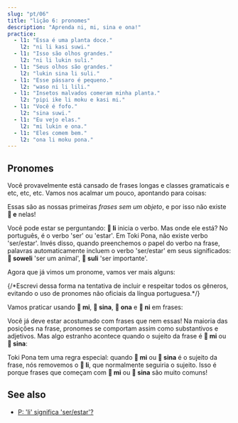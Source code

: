 ```yaml
---
slug: "pt/06"
title: "lição 6: pronomes"
description: "Aprenda ni, mi, sina e ona!"
practice:
  - l1: "Essa é uma planta doce."
    l2: "ni li kasi suwi."
  - l1: "Isso são olhos grandes."
    l2: "ni li lukin suli."
  - l1: "Seus olhos são grandes."
    l2: "lukin sina li suli."
  - l1: "Esse pássaro é pequeno."
    l2: "waso ni li lili."
  - l1: "Insetos malvados comeram minha planta."
    l2: "pipi ike li moku e kasi mi."
  - l1: "Você é fofo."
    l2: "sina suwi."
  - l1: "Eu vejo elas."
    l2: "mi lukin e ona."
  - l1: "Eles comem bem."
    l2: "ona li moku pona."
---
```



## Pronomes

Você provavelmente está cansado de frases longas e classes gramaticais e etc, etc, etc. Vamos nos acalmar um pouco, apontando para coisas:

<List>
  <Word sl="ni" m="Isso, aquilo" />
  <Sentence sl="ni li soweli." m="Isso é um animal." />
  <Sentence sl="ni li kasi." m="Isso é uma planta." />
  <Sentence sl="ni li moku suwi." m="Isso é comida doce." />
  <Sentence sl="ni li suli." m="Isso é importante." />
  <Sentence sl="ni li pona wawa." m="Isso é incrivelmente bom." />
</List>

Essas são as nossas primeiras _frases sem um objeto_, e por isso não existe **󱤉 e** nelas!

Você pode estar se perguntando: **󱤧 li** inicia o verbo. Mas onde ele está? No português, é o verbo 'ser' ou 'estar'. Em Toki Pona, não existe verbo 'ser/estar'. Invés disso, quando preenchemos o papel do verbo na frase, palavras automaticamente incluem o verbo 'ser/estar' em seus significados: **󱥢 soweli** 'ser um animal', **󱥣 suli** 'ser importante'.

Agora que já vimos um pronome, vamos ver mais alguns:

<List>
  <Word sl="mi" m="Eu, nós; meu, nosso" />
  <Word sl="sina" m="você, vocês; seu, seus, sua, suas" />
  <Word sl="ona" m="(pronomes pessoais e possessivos da 3ª pessoa)" /> {/*Escrevi dessa forma na tentativa de incluir e respeitar todos os gêneros, evitando o uso de pronomes não oficiais da língua portuguesa.*/}
</List>

Vamos praticar usando **󱤴 mi**, **󱥞 sina**, **󱥆 ona** e **󱥁 ni** em frases:

<List>
  <Sentence sl="kasi ni li suli." m="Essa planta é grande." />
  <Sentence sl="sona sina li wawa." m="Seu conhecimento é incrível." />
  <Sentence sl="pipi ni li pipi mi." m="Esse inseto é meu inseto." />
  <Sentence sl="waso sina li lukin e mi." m="Seu pássaro está me vendo." />
  <Sentence sl="waso li moku e pipi ni." m="O pássaro come esse inseto." />
  <Sentence sl="soweli mi li moku e kasi ona." m="Meu animal come aquela planta." />
</List>

Você já deve estar acostumado com frases que nem essas! Na maioria das posições na frase, pronomes se comportam assim como substantivos e adjetivos. Mas algo estranho acontece quando o sujeito da frase é **󱤴 mi** ou **󱥞 sina**:

<List>
  <Sentence sl="mi wawa." m="Eu sou forte." />
  <Sentence sl="sina lukin e moku." m="Você vê comida." />
  <Sentence sl="mi sona e kasi suli." m="Eu conheço a planta grande." />
  <Sentence sl="sina sona e suli kasi." m="Você conhece o tamanho da planta." />
</List>

Toki Pona tem uma regra especial: quando **󱤴 mi** ou **󱥞 sina** é o sujeito da frase, nós removemos o **󱤧 li**, que normalmente seguiria o sujeito. Isso é porque frases que começam com **󱤴 mi** ou **󱥞 sina** são muito comuns!

<Practice exercises={frontmatter.practice} />

## See also
* [P: 'li' significa 'ser/estar'?](/pt/li-and-is/)
